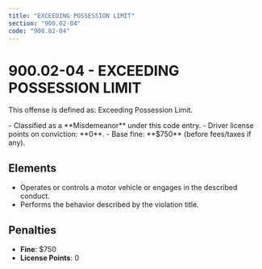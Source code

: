 ```yaml
---
title: "EXCEEDING POSSESSION LIMIT"
section: "900.02-04"
code: "900.02-04"
---
```





# 900.02-04 - EXCEEDING POSSESSION LIMIT

This offense is defined as: Exceeding Possession Limit.

<Aside type="caution" title="Charge Type: Misdemeanor">
- Classified as a **Misdemeanor** under this code entry.
- Driver license points on conviction: **0**.
- Base fine: **$750** (before fees/taxes if any).
</Aside>

## Elements
- Operates or controls a motor vehicle or engages in the described conduct.
- Performs the behavior described by the violation title.

## Penalties
- **Fine**: $750
- **License Points**: 0
